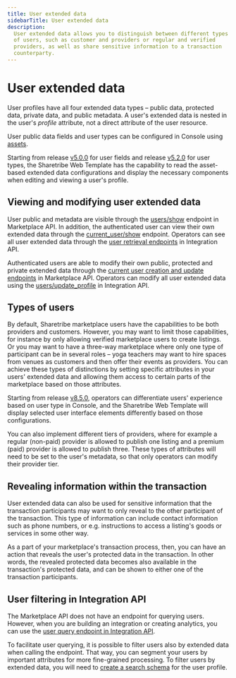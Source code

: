 ```yaml
---
title: User extended data
sidebarTitle: User extended data
description:
  User extended data allows you to distinguish between different types
  of users, such as customer and providers or regular and verified
  providers, as well as share sensitive information to a transaction
  counterparty.
---
```



# User extended data

User profiles have all four extended data types – public data, protected
data, private data, and public metadata. A user's extended data is
nested in the user's _profile_ attribute, not a direct attribute of the
user resource.

<Callout type="info">

User public data fields and user types can be configured in Console
using [assets](/references/assets/).

Starting from release
[v5.0.0](https://github.com/sharetribe/web-template/releases/tag/v5.0.0)
for user fields and release
[v5.2.0](https://github.com/sharetribe/web-template/releases/tag/v5.2.0)
for user types, the Sharetribe Web Template has the capability to read
the asset-based extended data configurations and display the necessary
components when editing and viewing a user's profile.

</Callout>

## Viewing and modifying user extended data

User public and metadata are visible through the
[users/show](https://www.sharetribe.com/api-reference/marketplace.html#show-user)
endpoint in Marketplace API. In addition, the authenticated user can
view their own extended data through the
[current_user/show](https://www.sharetribe.com/api-reference/marketplace.html#show-current-user)
endpoint. Operators can see all user extended data through the
[user retrieval endpoints](https://www.sharetribe.com/api-reference/integration.html#users)
in Integration API.

Authenticated users are able to modify their own public, protected and
private extended data through the
[current user creation and update endpoints](https://www.sharetribe.com/api-reference/marketplace.html#current-user)
in Marketplace API. Operators can modify all user extended data using
the
[users/update_profile](https://www.sharetribe.com/api-reference/integration.html#update-user-profile)
in Integration API.

## Types of users

By default, Sharetribe marketplace users have the capabilities to be
both providers and customers. However, you may want to limit those
capabilities, for instance by only allowing verified marketplace users
to create listings. Or you may want to have a three-way marketplace
where only one type of participant can be in several roles – yoga
teachers may want to hire spaces from venues as customers and then offer
their events as providers. You can achieve these types of distinctions
by setting specific attributes in your users' extended data and allowing
them access to certain parts of the marketplace based on those
attributes.

<Callout type="info">

Starting from release
[v8.5.0](https://github.com/sharetribe/web-template/releases/tag/v8.5.0),
operators can differentiate users' experience based on user type in
Console, and the Sharetribe Web Template will display selected user
interface elements differently based on those configurations.

</Callout>

You can also implement different tiers of providers, where for example a
regular (non-paid) provider is allowed to publish one listing and a
premium (paid) provider is allowed to publish three. These types of
attributes will need to be set to the user's metadata, so that only
operators can modify their provider tier.

## Revealing information within the transaction

User extended data can also be used for sensitive information that the
transaction participants may want to only reveal to the other
participant of the transaction. This type of information can include
contact information such as phone numbers, or e.g. instructions to
access a listing's goods or services in some other way.

As a part of your marketplace's transaction process, then, you can have
an action that reveals the user's protected data in the transaction. In
other words, the revealed protected data becomes also available in the
transaction's protected data, and can be shown to either one of the
transaction participants.

## User filtering in Integration API

The Marketplace API does not have an endpoint for querying users.
However, when you are building an integration or creating analytics, you
can use the
[user query endpoint in Integration API](https://www.sharetribe.com/api-reference/integration.html#query-users).

To facilitate user querying, it is possible to filter users also by
extended data when calling the endpoint. That way, you can segment your
users by important attributes for more fine-grained processing. To
filter users by extended data, you will need to
[create a search schema](/how-to/search/manage-search-schemas-with-sharetribe-cli/)
for the user profile.
